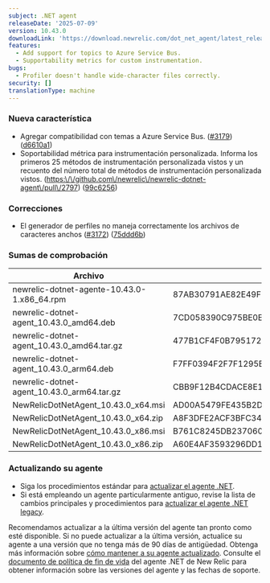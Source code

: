 ```yaml
---
subject: .NET agent
releaseDate: '2025-07-09'
version: 10.43.0
downloadLink: 'https://download.newrelic.com/dot_net_agent/latest_release'
features:
  - Add support for topics to Azure Service Bus.
  - Supportability metrics for custom instrumentation.
bugs:
  - Profiler doesn't handle wide-character files correctly.
security: []
translationType: machine
---
```


### Nueva característica

* Agregar compatibilidad con temas a Azure Service Bus. ([#3179](https://github.com/newrelic/newrelic-dotnet-agent/issues/3179)) ([d6610a1](https://github.com/newrelic/newrelic-dotnet-agent/commit/d6610a19a862570b2a15b8c7f0f5156fee0fa805))
* Soportabilidad métrica para instrumentación personalizada. Informa los primeros 25 métodos de instrumentación personalizada vistos y un recuento del número total de métodos de instrumentación personalizada vistos. ([https:\\/\\/github.com\\/newrelic\\/newrelic-dotnet-agent\\/pull\\/2797](https://github.com/newrelic/newrelic-dotnet-agent/pull/2797)) ([99c6256](https://github.com/newrelic/newrelic-dotnet-agent/commit/99c625659f0739c3453692a9bdf676e2b55a6658))

### Correcciones

* El generador de perfiles no maneja correctamente los archivos de caracteres anchos ([#3172](https://github.com/newrelic/newrelic-dotnet-agent/issues/3172)) ([75ddd6b](https://github.com/newrelic/newrelic-dotnet-agent/commit/75ddd6b4aa55e3a5fb8501800bb6cc5b0e81e08c))

### Sumas de comprobación

| Archivo                                      | SHA - Hash de 256 bits                                           |
| -------------------------------------------- | ---------------------------------------------------------------- |
| newrelic-dotnet-agente-10.43.0-1.x86\_64.rpm | 87AB30791AE82E49F2DCB4E47983BB93A7933DAC6A3C18D0DEB62B3C5D0EB6ED |
| newrelic-dotnet-agent\_10.43.0\_amd64.deb    | 7CD058390C975BE0EC037669C0F46AD75EA821161FADE71D01CFBFCFE674FBDB |
| newrelic-dotnet-agent\_10.43.0\_amd64.tar.gz | 477B1CF4F0B7951729CE38326B857562F7B50B1DC968D5DFD0F727A90B8374C1 |
| newrelic-dotnet-agent\_10.43.0\_arm64.deb    | F7FF0394F2F7F1295B65256C27F0725191D8B572B2A8BC716A394FE2B85BAA38 |
| newrelic-dotnet-agent\_10.43.0\_arm64.tar.gz | CBB9F12B4CDACE8E1A77138DFCB7371E221C78212494761CC6915417388623B0 |
| NewRelicDotNetAgent\_10.43.0\_x64.msi        | AD00A5479FE435B2D9D1CC8B8851CD957025390AFC1F849F733D22E37E28E622 |
| NewRelicDotNetAgent\_10.43.0\_x64.zip        | A8F3DFE2ACF3BFC3454D131127018B43C9F61E6009C2D1E63F446B1B2AA7A171 |
| NewRelicDotNetAgent\_10.43.0\_x86.msi        | B761C8245DB2370602D737D2C6EB428BA37F3AFD65B1D47E41ACFDDEE513189A |
| NewRelicDotNetAgent\_10.43.0\_x86.zip        | A60E4AF3593296DD18FDFAE893F1DB04665A0D80E36C08A828986DF27FC7646A |

### Actualizando su agente

* Siga los procedimientos estándar para [actualizar el agente .NET](/docs/agents/net-agent/installation-configuration/update-net-agent).
* Si está empleando un agente particularmente antiguo, revise la lista de cambios principales y procedimientos para [actualizar el agente .NET legacy](/docs/apm/agents/net-agent/installation/update-net-agent/#updating_older_net).

Recomendamos actualizar a la última versión del agente tan pronto como esté disponible. Si no puede actualizar a la última versión, actualice su agente a una versión que no tenga más de 90 días de antigüedad. Obtenga más información sobre [cómo mantener a su agente actualizado](/docs/new-relic-solutions/new-relic-one/install-configure/update-new-relic-agent). Consulte el [documento de política de fin de vida](/docs/apm/agents/net-agent/getting-started/net-agent-eol-policy) del agente .NET de New Relic para obtener información sobre las versiones del agente y las fechas de soporte.